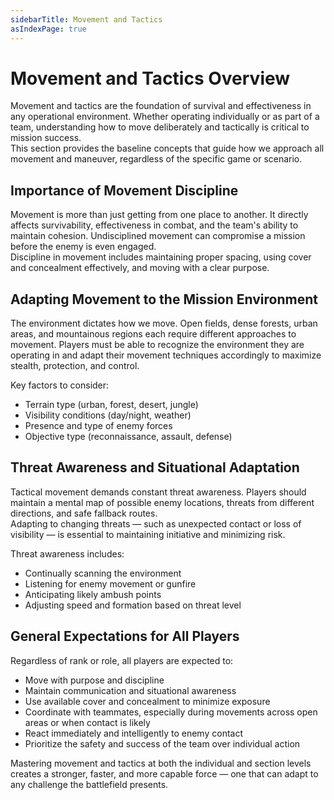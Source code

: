 ```yaml
---
sidebarTitle: Movement and Tactics
asIndexPage: true
---
```


# Movement and Tactics Overview

Movement and tactics are the foundation of survival and effectiveness in any operational environment. Whether operating individually or as part of a team, understanding how to move deliberately and tactically is critical to mission success.  
This section provides the baseline concepts that guide how we approach all movement and maneuver, regardless of the specific game or scenario.

## Importance of Movement Discipline

Movement is more than just getting from one place to another. It directly affects survivability, effectiveness in combat, and the team's ability to maintain cohesion. Undisciplined movement can compromise a mission before the enemy is even engaged.  
Discipline in movement includes maintaining proper spacing, using cover and concealment effectively, and moving with a clear purpose.

## Adapting Movement to the Mission Environment

The environment dictates how we move. Open fields, dense forests, urban areas, and mountainous regions each require different approaches to movement. Players must be able to recognize the environment they are operating in and adapt their movement techniques accordingly to maximize stealth, protection, and control.

Key factors to consider:

- Terrain type (urban, forest, desert, jungle)
- Visibility conditions (day/night, weather)
- Presence and type of enemy forces
- Objective type (reconnaissance, assault, defense)

## Threat Awareness and Situational Adaptation

Tactical movement demands constant threat awareness. Players should maintain a mental map of possible enemy locations, threats from different directions, and safe fallback routes.  
Adapting to changing threats — such as unexpected contact or loss of visibility — is essential to maintaining initiative and minimizing risk.

Threat awareness includes:

- Continually scanning the environment
- Listening for enemy movement or gunfire
- Anticipating likely ambush points
- Adjusting speed and formation based on threat level

## General Expectations for All Players

Regardless of rank or role, all players are expected to:

- Move with purpose and discipline
- Maintain communication and situational awareness
- Use available cover and concealment to minimize exposure
- Coordinate with teammates, especially during movements across open areas or when contact is likely
- React immediately and intelligently to enemy contact
- Prioritize the safety and success of the team over individual action

Mastering movement and tactics at both the individual and section levels creates a stronger, faster, and more capable force — one that can adapt to any challenge the battlefield presents.

